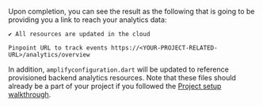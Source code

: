 Upon completion, you can see the result as the following that is going to be providing you a link to reach your analytics data:

```console
✔ All resources are updated in the cloud

Pinpoint URL to track events https://<YOUR-PROJECT-RELATED-URL>/analytics/overview
```

In addition, `amplifyconfiguration.dart` will be updated to reference provisioned backend analytics resources. Note that these files should already be a part of your project if you followed the [Project setup walkthrough](/gen1/[platform]/start/project-setup/create-application/).
